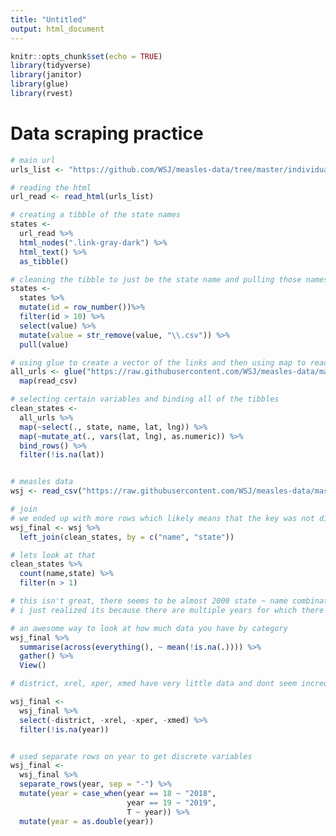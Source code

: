 ```yaml
---
title: "Untitled"
output: html_document
---
```


```r
knitr::opts_chunk$set(echo = TRUE)
library(tidyverse)
library(janitor)
library(glue)
library(rvest)
```

# Data scraping practice

```r
# main url
urls_list <- "https://github.com/WSJ/measles-data/tree/master/individual-states"

# reading the html
url_read <- read_html(urls_list)

# creating a tibble of the state names
states <- 
  url_read %>%
  html_nodes(".link-gray-dark") %>%
  html_text() %>%
  as_tibble() 

# cleaning the tibble to just be the state name and pulling those names
states <- 
  states %>%
  mutate(id = row_number())%>%
  filter(id > 10) %>%
  select(value) %>%
  mutate(value = str_remove(value, "\\.csv")) %>%
  pull(value)

# using glue to create a vector of the links and then using map to read each csv
all_urls <- glue("https://raw.githubusercontent.com/WSJ/measles-data/master/individual-states/{states}.csv") %>%
  map(read_csv)

# selecting certain variables and binding all of the tibbles
clean_states <- 
  all_urls %>%
  map(~select(., state, name, lat, lng)) %>%
  map(~mutate_at(., vars(lat, lng), as.numeric)) %>%
  bind_rows() %>%
  filter(!is.na(lat))


# measles data
wsj <- read_csv("https://raw.githubusercontent.com/WSJ/measles-data/master/all-measles-rates.csv")

# join
# we ended up with more rows which likely means that the key was not distinct in wsj
wsj_final <- wsj %>%
  left_join(clean_states, by = c("name", "state"))

# lets look at that
clean_states %>%
  count(name,state) %>%
  filter(n > 1)

# this isn't great, there seems to be almost 2000 state ~ name combinations that are multiple occurences
# i just realized its because there are multiple years for which there are measurements

```

```r
# an awesome way to look at how much data you have by category
wsj_final %>%
  summarise(across(everything(), ~ mean(!is.na(.)))) %>%
  gather() %>%
  View()

# district, xrel, xper, xmed have very little data and dont seem incredibly interesting to me

wsj_final <-
  wsj_final %>%
  select(-district, -xrel, -xper, -xmed) %>%
  filter(!is.na(year))


# used separate rows on year to get discrete variables
wsj_final <-
  wsj_final %>%
  separate_rows(year, sep = "-") %>%
  mutate(year = case_when(year == 18 ~ "2018",
                          year == 19 ~ "2019",
                          T ~ year)) %>%
  mutate(year = as.double(year))
```



